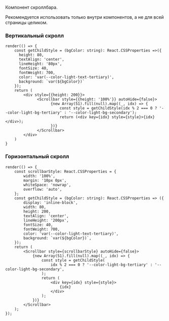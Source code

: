 Компонент скроллбара.

Рекомендуется использовать только внутри компонентов, а не для всей страницы целиком.

### Вертикальный скролл

```tsx live
render(() => {
    const getChildStyle = (bgColor: string): React.CSSProperties =>({
      height: 80,
      textAlign: 'center',
      lineHeight: '80px',
      fontSize: 40,
      fontWeight: 700,
      color: 'var(--color-light-text-tertiary)',
      background: `var(${bgColor})`
    });
    return (
        <div style={{height: 200}}>
              <Scrollbar style={{height: '100%'}} autoHide={false}>
                    {new Array(51).fill(null).map((_, idx) => {
                        const style = getChildStyle(idx % 2 === 0 ? '--color-light-bg-tertiary' : '--color-light-bg-secondary');
                        return (<div key={idx} style={style}>{idx}</div>);
                    })}
              </Scrollbar>
        </div>
    )
}
```

### Горизонтальный скролл

```tsx live
render(() => {
    const scrollbarStyle: React.CSSProperties = {
        width: '100%',
        margin: '10px 0px',
        whiteSpace: 'nowrap',
        overflow: 'auto',
    };
    const getChildStyle = (bgColor: string): React.CSSProperties => ({
        display: 'inline-block',
        width: 80,
        height: 200,
        textAlign: 'center',
        lineHeight: '200px',
        fontSize: 40,
        fontWeight: 700,
        color: 'var(--color-light-text-tertiary)',
        background: `var(${bgColor})`,
    });
    return (
        <Scrollbar style={scrollbarStyle} autoHide={false}>
            {new Array(51).fill(null).map((_, idx) => {
                const style = getChildStyle(
                    idx % 2 === 0 ? '--color-light-bg-tertiary' : '--color-light-bg-secondary',
                );
                return (
                    <div key={idx} style={style}>
                        {idx}
                    </div>
                );
            })}
        </Scrollbar>
    );
});
```
